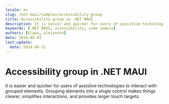 ```yaml
---
locale: en
slug: /net-maui/samples/accessibility-group
title: Accessibility group in .NET MAUI
description: It is easier and quicker for users of assistive technologies to interact with grouped elements.
keywords: [.NET MAUI, accessibility, code sample]
authors: [klaas, alejandro]
date: 2024-05-03
last_update:
  date: 2024-08-31
---
```


# Accessibility group in .NET MAUI

It is easier and quicker for users of assistive technologies to interact with grouped elements. Grouping elements into a single control makes things clearer, simplifies interactions, and provides larger touch targets.

<CodeSample id="accessibility-group" platform="net-maui" locale="en"/>
